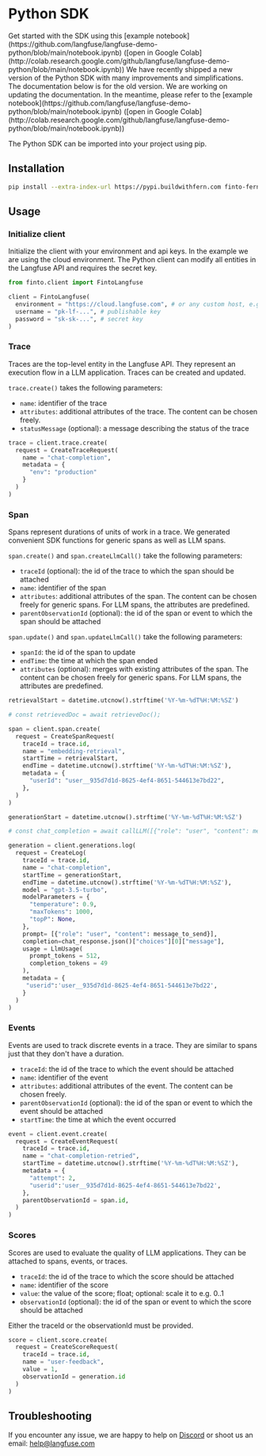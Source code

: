 # Python SDK


<Callout type="info" emoji="ℹ️">
  Get started with the SDK using this [example
  notebook](https://github.com/langfuse/langfuse-demo-python/blob/main/notebook.ipynb)
  ([open in Google
  Colab](http://colab.research.google.com/github/langfuse/langfuse-demo-python/blob/main/notebook.ipynb))
</Callout>

<Callout type="warning" emoji="🚧">
  We have recently shipped a new version of the Python SDK with many
  improvements and simplifications. The documentation below is for the old
  version. We are working on updating the documentation. In the meantime, please
  refer to the [example
  notebook](https://github.com/langfuse/langfuse-demo-python/blob/main/notebook.ipynb)
  ([open in Google
  Colab](http://colab.research.google.com/github/langfuse/langfuse-demo-python/blob/main/notebook.ipynb))
</Callout>

The Python SDK can be imported into your project using pip.

## Installation

```bash
pip install --extra-index-url https://pypi.buildwithfern.com finto-fern-langfuse
```

## Usage

### Initialize client

Initialize the client with your environment and api keys. In the example we are using the cloud environment. The Python client can modify all entities in the Langfuse API and requires the secret key.

```python filename="server.py"
from finto.client import FintoLangfuse

client = FintoLangfuse(
  environment = "https://cloud.langfuse.com", # or any custom host, e.g. http://localhost:3030
  username = "pk-lf-...", # publishable key
  password = "sk-sk-...", # secret key
)
```

### Trace

Traces are the top-level entity in the Langfuse API. They represent an execution flow in a LLM application. Traces can be created and updated.

`trace.create()` takes the following parameters:

- `name`: identifier of the trace
- `attributes`: additional attributes of the trace. The content can be chosen freely.
- `statusMessage` (optional): a message describing the status of the trace

```python filename="server.py"
trace = client.trace.create(
  request = CreateTraceRequest(
    name = "chat-completion",
    metadata = {
      "env": "production"
    }
  )
)
```

### Span

Spans represent durations of units of work in a trace. We generated convenient SDK functions for generic spans as well as LLM spans.

`span.create()` and `span.createLlmCall()` take the following parameters:

- `traceId` (optional): the id of the trace to which the span should be attached
- `name`: identifier of the span
- `attributes`: additional attributes of the span. The content can be chosen freely for generic spans. For LLM spans, the attributes are predefined.
- `parentObservationId` (optional): the id of the span or event to which the span should be attached

`span.update()` and `span.updateLlmCall()` take the following parameters:

- `spanId`: the id of the span to update
- `endTime`: the time at which the span ended
- `attributes` (optional): merges with existing attributes of the span. The content can be chosen freely for generic spans. For LLM spans, the attributes are predefined.

```python filename="server.py"
retrievalStart = datetime.utcnow().strftime('%Y-%m-%dT%H:%M:%SZ')

# const retrievedDoc = await retrieveDoc();

span = client.span.create(
  request = CreateSpanRequest(
    traceId = trace.id,
    name = "embedding-retrieval",
    startTime = retrievalStart,
    endTime = datetime.utcnow().strftime('%Y-%m-%dT%H:%M:%SZ'),
    metadata = {
      "userId": "user__935d7d1d-8625-4ef4-8651-544613e7bd22",
    },
  )
)

generationStart = datetime.utcnow().strftime('%Y-%m-%dT%H:%M:%SZ')

# const chat_completion = await callLLM([{"role": "user", "content": message_to_send}]);

generation = client.generations.log(
  request = CreateLog(
    traceId = trace.id,
    name = "chat-completion",
    startTime = generationStart,
    endTime = datetime.utcnow().strftime('%Y-%m-%dT%H:%M:%SZ'),
    model = "gpt-3.5-turbo",
    modelParameters = {
      "temperature": 0.9,
      "maxTokens": 1000,
      "topP": None,
    },
    prompt= [{"role": "user", "content": message_to_send}],
    completion=chat_response.json()["choices"][0]["message"],
    usage = LlmUsage(
      prompt_tokens = 512,
      completion_tokens = 49
    ),
    metadata = {
     "userid":'user__935d7d1d-8625-4ef4-8651-544613e7bd22',
    }
  )
)
```

### Events

Events are used to track discrete events in a trace. They are similar to spans just that they don't have a duration.

- `traceId`: the id of the trace to which the event should be attached
- `name`: identifier of the event
- `attributes`: additional attributes of the event. The content can be chosen freely.
- `parentObservationId` (optional): the id of the span or event to which the event should be attached
- `startTime`: the time at which the event occurred

```python filename="server.py"
event = client.event.create(
  request = CreateEventRequest(
    traceId = trace.id,
    name = "chat-completion-retried",
    startTime = datetime.utcnow().strftime('%Y-%m-%dT%H:%M:%SZ'),
    metadata = {
      "attempt": 2,
      "userid":'user__935d7d1d-8625-4ef4-8651-544613e7bd22',
    },
    parentObservationId = span.id,
  )
)
```

### Scores

Scores are used to evaluate the quality of LLM applications. They can be attached to spans, events, or traces.

- `traceId`: the id of the trace to which the score should be attached
- `name`: identifier of the score
- `value`: the value of the score; float; optional: scale it to e.g. 0..1
- `observationId` (optional): the id of the span or event to which the score should be attached

Either the traceId or the observationId must be provided.

```python filename="server.py"
score = client.score.create(
  request = CreateScoreRequest(
    traceId = trace.id,
    name = "user-feedback",
    value = 1,
    observationId = generation.id
  )
)
```

## Troubleshooting

If you encounter any issue, we are happy to help on [Discord](https://discord.gg/7NXusRtqYU) or shoot us an email: help@langfuse.com
